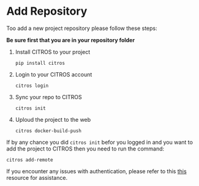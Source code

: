 # Add Repository

Too add a new project repository please follow these steps:

**Be sure first that you are in your repository folder**

1.  Install CITROS to your project


        pip install citros


2.  Login to your CITROS account

        citros login


3.  Sync your repo to CITROS 

        citros init


4.  Uploud the project to the web 

        citros docker-build-push


If by any chance you did `citros init` befor you logged in and you want to add the project to CITROS then you need to run the command: 
```
citros add-remote
```
If you encounter any issues with authentication, please refer to this [this](https://citros.io/doc/docs_citros_web/authentication/ssh/ssh_overview) resource for assistance.

